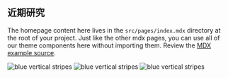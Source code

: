 
## 近期研究

<PageDescription>

The homepage content here lives in the `src/pages/index.mdx` directory at the
root of your project. Just like the other mdx pages, you can use all of our
theme components here without importing them. Review the
[MDX example source](https://github.com/carbon-design-system/gatsby-theme-carbon/blob/main/packages/example/src/pages/index.mdx).

</PageDescription>

<FeatureCard
    color="dark"
    href="/dexteroushand/introduction"
    title="灵巧手"
    actionIcon="arrowRight"
    className="homepage-feature"
    >

<ArtDirection>

![blue vertical stripes](../images/blue-stripes-mobile.jpg)
![blue vertical stripes](../images/blue-stripes-tablet.jpg)
![blue vertical stripes](../images/blue-stripes.jpg)

</ArtDirection>

</FeatureCard>

